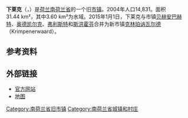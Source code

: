 {{Unreferenced|time=2018-08-23T13:14:22+00:00}}
{{noteTA|G1=荷兰地名}}
{{Infobox settlement
<!-- See Template:Infobox settlement for additional fields and descriptions -->
<!-- Name and transliteration -->
| name                    = 下莱克
| native_name             = Nederlek
| settlement_type         = 旧[[市镇_(荷兰)|市镇]]
<!-- Images, nickname, motto -->
| image_skyline           = Krimpen ad Lek, watertoren foto2 2010-07-04 11.27.JPG
| image_alt               = 
| image_caption           = [[莱克河畔克林彭|莱克河畔克林彭]]的水塔
| image_flag              = Flag of Nederlek.svg
| flag_size               = 100x67px
| flag_alt                = 
| image_shield            = Coat of arms of Nederlek.svg
| shield_size             = 100x80px
| shield_alt              = 
<!-- Maps, coordinates -->
| image_map               = Map - NL - Municipality code 0643 (2009).svg
| map_alt                 = Highlighted position of Nederlek in a municipal map of South Holland
| map_caption             = 下莱克在南荷兰省的位置
| coordinates             = {{coord|51|54|38|N|04|39|38|E|region:NL|display=inline,title}}
| coordinates_footnotes   = 
| subdivision_type        = [[世界政區索引|国家]]
| subdivision_name        = {{NL}}
| subdivision_type1       = [[荷蘭省份|省份]]
| subdivision_name1       = [[南荷兰省|南荷兰省]]
| subdivision_type2       = [[市镇_(荷兰)|市镇]]
| subdivision_name2       = [[克林珀讷瓦尔德|克林珀讷瓦尔德]]
| established_title       = 成立
| established_date        = 1985年1月1日
<!-- Geographic information -->
| unit_pref               = Metric
<!-- ALL fields with measurements have automatic unit conversion -->
<!-- for references: use <ref> tags -->
| area_footnotes          = <ref>{{Dutch municipality total area|dataref}}</ref>
<!-- square kilometers -->
| area_total_km2          = {{Dutch municipality total area|Nederlek}}
| area_land_km2           = {{Dutch municipality land area|Nederlek}}
| area_water_km2          = {{Dutch municipality water area|Nederlek}}
| elevation_footnotes     = <ref name="AHN">{{cite web
 |url = http://www.ahn.nl/postcodetool
 |title = Postcodetool for 2941ES
 |trans-title = 
 |language = nl
 |author = <!--Staff writer(s); no by-line.-->
 |date = 
 |work = Actueel Hoogtebestand Nederland
 |publisher = Het Waterschapshuis
 |accessdate = 14 August 2013
 |archive-date = 2019-08-03
 |archive-url = https://web.archive.org/web/20190803194929/https://www.ahn.nl/postcodetool
 }}</ref>
| elevation_m             = −1
| elevation_max_footnotes = <!-- for references: use <ref> tags -->
| elevation_max_m         =
| elevation_min_footnotes = <!-- for references: use <ref> tags -->
| elevation_min_m         =
<!-- Population, demographics -->
| population_footnotes    = <ref>{{Dutch municipality population|dataref}}</ref>
| population_total        = {{Dutch municipality population|Nederlek}}
| population_as_of        = {{MONTHNAME|{{Dutch municipality population|popbasemonth}}}} {{Dutch municipality population|popbaseyear}}
| population_density_km2  = {{Dutch municipality population density|Nederlek}} <!-- For automatic calculation: auto-->
| population_demonym      = 
<!-- Other information -->
| timezone1               = [[欧洲中部时间|CET]]
| utc_offset1             = +1
| timezone1_DST           = [[欧洲中部夏令时间|CEST]]
| utc_offset1_DST         = +2
| postal_code_type        = 邮政编码
| postal_code             = 2930–2931, 2940–2941
| area_code_type          = 电话区号
| area_code               = 0180
| website                 = {{URL|1=http://www.nederlek.nl}}
| footnotes               =
}}
'''下莱克'''（{{lang-nl|Nederlek}}，{{IPA-nl|ˈneː.dərˌlɛk|lang|Nl-Nederlek.ogg}}）是[[荷兰|荷兰]][[南荷兰省|南荷兰省]]的一个旧[[市镇_(荷兰)|市镇]]。2004年人口14,831。面积31.44 km²，其中3.60 km²为水域。2015年1月1日，下莱克与市镇[[贝赫安巴赫特|贝赫安巴赫特]]、[[奥德凯尔克|奥德凯尔克]]、[[弗利斯特|弗利斯特]]和[[斯洪霍芬|斯洪霍芬]]合并为新市镇[[克林珀讷瓦尔德|克林珀讷瓦尔德]]（Krimpenerwaard）。

== 参考资料 ==
{{Reflist}}

==外部链接==
*[https://web.archive.org/web/20020929194023/http://www.nederlek.nl/ 官方网站]
*[https://web.archive.org/web/20080120214705/http://www.plattegronden.nl/gemeentenederlek/ 地图]

[[Category:南荷兰省旧市镇|Category:南荷兰省旧市镇]]
[[Category:南荷兰省城镇和村庄|Category:南荷兰省城镇和村庄]]